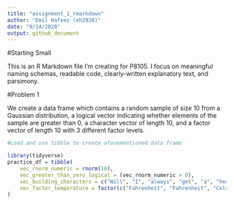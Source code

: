 ```yaml
---
title: "assignment_1_rmarkdown"
author: "Emil Hafeez (eh2928)"
date: "9/14/2020"
output: github_document
---
```

#Starting Small

This is an R Markdown file I'm creating for P8105. I focus on meaningful naming schemas, readable code, clearly-written explanatory text, and parsimony. 

#Problem 1

We create a data frame which contains a random sample of size 10 from a Gaussian distribution, a logical vector indicating whether elements of the sample are greater than 0, a character vector of length 10, and a factor vector of length 10 with 3 different factor levels. 

```r
#Load and use tibble to create aforementioned data frame

library(tidyverse)
practice_df = tibble(
    vec_rnorm_numeric = rnorm(10),
    vec_greater_than_zero_logical = (vec_rnorm_numeric > 0), 
    vec_building_characters = c("Will", "I", "always", "get", "a", "headache", "from", "thinking", "too", "hard"),
    vec_factor_temperature = factor(c("Fahrenheit", "Fahrenheit", "Celsius", "Fahrenheit", "Kelvin", "Fahrenheit", "Celsius", "Kelvin", "Kelvin", "Fahrenheit"))
)
```


